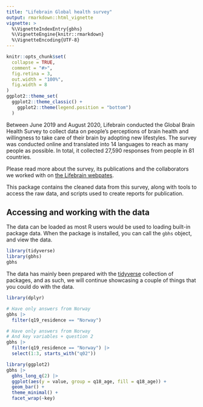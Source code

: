 ```yaml
---
title: "Lifebrain Global health survey"
output: rmarkdown::html_vignette
vignette: >
  %\VignetteIndexEntry{gbhs}
  %\VignetteEngine{knitr::rmarkdown}
  %\VignetteEncoding{UTF-8}
---
```


```r
knitr::opts_chunk$set(
  collapse = TRUE,
  comment = "#>",
  fig.retina = 3,
  out.width = "100%",
  fig.width = 8
)
ggplot2::theme_set(
  ggplot2::theme_classic() + 
    ggplot2::theme(legend.position = "bottom")
  )
```

Between June 2019 and August 2020, Lifebrain conducted the Global Brain Health Survey to collect data on people’s perceptions of brain health and willingness to take care of their brain by adopting new lifestyles. The survey was conducted online and translated into 14 languages to reach as many people as possible. In total, it collected 27,590 responses from people in 81 countries.

Please read more about the survey, its publications and the collaborators we worked with on [the Lifebrain webpates](https://www.lifebrain.uio.no/global-brain-health-survey/).

This package contains the cleaned data from this survey, along with tools to access the raw data, and scripts used to create reports for publication. 

## Accessing and working with the data

The data can be loaded as most R users would be used to loading built-in package data.
When the package is installed, you can call the `gbhs` object, and view the data.

```r
library(tidyverse)
library(gbhs)
gbhs
```

The data has mainly been prepared with the [tidyverse]() collection of packages, and as such, we will continue showcasing a couple of things that you could do with the data.

```r
library(dplyr)

# Have only answers from Norway
gbhs |> 
  filter(q19_residence == "Norway")

# Have only answers from Norway
# And key variables + question 2
gbhs |> 
  filter(q19_residence == "Norway") |> 
  select(1:3, starts_with("q02"))
```


```r
library(ggplot2)
gbhs |> 
  gbhs_long_q(2) |> 
  ggplot(aes(y = value, group = q18_age, fill = q18_age)) +
  geom_bar() +
  theme_minimal() +
  facet_wrap(~key)
```


